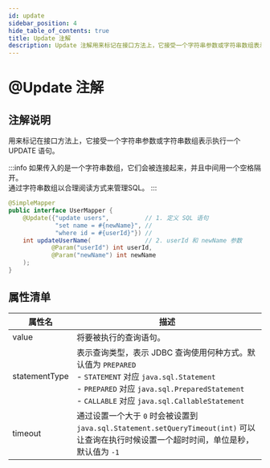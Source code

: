 ```yaml
---
id: update
sidebar_position: 4
hide_table_of_contents: true
title: Update 注解
description: Update 注解用来标记在接口方法上，它接受一个字符串参数或字符串数组表示执行一个 UPDATE 语句。
---
```


# @Update 注解
## 注解说明

用来标记在接口方法上，它接受一个字符串参数或字符串数组表示执行一个 UPDATE 语句。

:::info
如果传入的是一个字符串数组，它们会被连接起来，并且中间用一个空格隔开。<br/>
通过字符串数组以合理阅读方式来管理SQL。
:::

```java title='示例：根据 id 字段更新 name 字段'
@SimpleMapper
public interface UserMapper {
    @Update({"update users",          // 1. 定义 SQL 语句
             "set name = #{newName}", //
             "where id = #{userId}"}) //
    int updateUserName(               // 2. userId 和 newName 参数
            @Param("userId") int userId,
            @Param("newName") int newName
    );
}
```

## 属性清单

| 属性名              | 描述                                                                                                                                                                                                |
|------------------|---------------------------------------------------------------------------------------------------------------------------------------------------------------------------------------------------|
| value            | <TagRed/> 将要被执行的查询语句。                                                                                                                                                                             |
| statementType    | <TagGray/> 表示查询类型，表示 JDBC 查询使用何种方式。默认值为 `PREPARED`<br/> - `STATEMENT` 对应 `java.sql.Statement`<br/> - `PREPARED` 对应 `java.sql.PreparedStatement`<br/> - `CALLABLE` 对应 `java.sql.CallableStatement` |
| timeout          | <TagGray/> 通过设置一个大于 `0` 时会被设置到 `java.sql.Statement.setQueryTimeout(int)` 可以让查询在执行时候设置一个超时时间，单位是秒，默认值为 `-1`                                                                                        |
